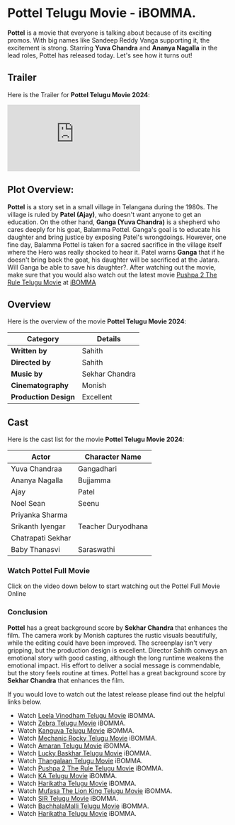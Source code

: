 


# Pottel Telugu Movie - iBOMMA.

**Pottel** is a movie that everyone is talking about because of its exciting promos. With big names like Sandeep Reddy Vanga supporting it, the excitement is strong. Starring **Yuva Chandra** and **Ananya Nagalla** in the lead roles, Pottel has released today. Let's see how it turns out!

<MDXImage
  src={SEO_OBJ.POTTEL.featuredImage}
  alt={SEO_OBJ.POTTEL.featuredImageAltText}
  title={SEO_OBJ.POTTEL.featuredImageAltText}
  extraStyling=" !h-96 max-w-[380px] lg:min-h-[400px] lg:h-auto lg:w-2/5 m-auto"
/>

## Trailer

Here is the Trailer for **Pottel Telugu Movie 2024**:

<iframe
  src="https://www.youtube.com/embed/qJuc6NOZT54?si=spbRQk-sZ_2wm5Cd"
  title="Pottel Telugu Trailer"
  frameborder="0"
  allow="accelerometer; autoplay; clipboard-write; encrypted-media; gyroscope; picture-in-picture; web-share"
  referrerpolicy="strict-origin-when-cross-origin"
  allowfullscreen
  className="w-full h-[300px] lg:min-h-[500px]"
></iframe>

## Plot Overview:

**Pottel** is a story set in a small village in Telangana during the 1980s. The village is ruled by **Patel (Ajay)**, who doesn't want anyone to get an education. On the other hand, **Ganga (Yuva Chandra)** is a shepherd who cares deeply for his goat, Balamma Pottel. Ganga's goal is to educate his daughter and bring justice by exposing Patel's wrongdoings. However, one fine day, Balamma Pottel is taken for a sacred sacrifice in the village itself where the Hero was really shocked to hear it. Patel warns **Ganga** that if he doesn't bring back the goat, his daughter will be sacrificed at the Jatara. Will Ganga be able to save his daughter?. After watching out the movie, make sure that you would also watch out the latest movie [Pushpa 2 The Rule Telugu Movie](https://www.abomma.com/pushpa-2-the-rule "Pushpa 2 The Rule telugu movie") at [iBOMMA](https://www.abomma.com/)

## Overview

Here is the overview of the movie **Pottel Telugu Movie 2024**:

| **Category**          | **Details**    |
| --------------------- | -------------- |
| **Written by**        | Sahith         |
| **Directed by**       | Sahith         |
| **Music by**          | Sekhar Chandra |
| **Cinematography**    | Monish         |
| **Production Design** | Excellent      |

## Cast

Here is the cast list for the movie **Pottel Telugu Movie 2024**:

| Actor             | Character Name     |
| ----------------- | ------------------ |
| Yuva Chandraa     | Gangadhari         |
| Ananya Nagalla    | Bujjamma           |
| Ajay              | Patel              |
| Noel Sean         | Seenu              |
| Priyanka Sharma   |                    |
| Srikanth Iyengar  | Teacher Duryodhana |
| Chatrapati Sekhar |                    |
| Baby Thanasvi     | Saraswathi         |

### Watch Pottel Full Movie

Click on the video down below to start watching out the Pottel Full Movie Online

<VideoFrame url={SEO_OBJ.POTTEL.relativeURL} />

### Conclusion

**Pottel** has a great background score by **Sekhar Chandra** that enhances the film. The camera work by Monish captures the rustic visuals beautifully, while the editing could have been improved. The screenplay isn't very gripping, but the production design is excellent. Director Sahith conveys an emotional story with good casting, although the long runtime weakens the emotional impact. His effort to deliver a social message is commendable, but the story feels routine at times.
Pottel has a great background score by **Sekhar Chandra** that enhances the film.

If you would love to watch out the latest release please find out the helpful links below.

- Watch [Leela Vinodham Telugu Movie](https://www.abomma.com/leela-vinodham "Leela Vinodham Telugu movie") iBOMMA.
- Watch [Zebra Telugu Movie](https://www.abomma.com/zebra-telugu-movie "zebra telugu movie") iBOMMA.
- Watch [Kanguva Telugu Movie](https://www.abomma.com/Kanguva "Kanguva telugu movie") iBOMMA.
- Watch [Mechanic Rocky Telugu Movie](https://www.abomma.com/Mechanic-Rocky "Mechanic Rocky telugu movie") iBOMMA.
- Watch [Amaran Telugu Movie](https://www.abomma.com/Amaran "Amaran telugu movie") iBOMMA.
- Watch [Lucky Baskhar Telugu Movie](https://www.abomma.com/Lucky-Baskhar "Lucky Baskhar telugu movie") iBOMMA.
- Watch [Thangalaan Telugu Movie](https://www.abomma.com/Thangalaan "Thangalaan telugu movie") iBOMMA.
- Watch [Pushpa 2 The Rule Telugu Movie](https://www.abomma.com/pushpa-2-the-rule "Pushpa 2 The Rule telugu movie") iBOMMA.
- Watch [KA Telugu Movie](https://www.abomma.com/KA "KA telugu movie") iBOMMA.
- Watch [Harikatha Telugu Movie](https://www.abomma.com/Harikatha "Harikatha telugu movie") iBOMMA.
- Watch [Mufasa The Lion King Telugu Movie](https://www.abomma.com/Mufasa-The-Lion-King "Mufasa The Lion King telugu movie") iBOMMA.
- Watch [SIR Telugu Movie](https://www.abomma.com/sir-telugu-movie "Sir telugu movie") iBOMMA.
- Watch [BachhalaMalli Telugu Movie](https://www.abomma.com/bachhala-malli "BachhalaMalli telugu movie") iBOMMA.
- Watch [Harikatha Telugu Movie](https://www.abomma.com/Harikatha "Harikatha telugu movie") iBOMMA.
